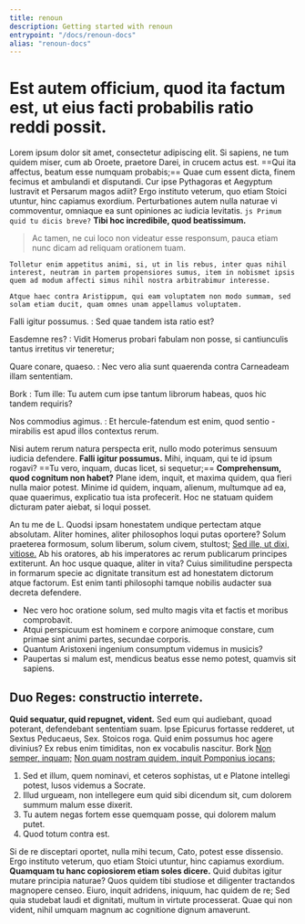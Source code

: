 ```yaml
---
title: renoun
description: Getting started with renoun
entrypoint: "/docs/renoun-docs"
alias: "renoun-docs"
---
```


# Est autem officium, quod ita factum est, ut eius facti probabilis ratio reddi possit.

Lorem ipsum dolor sit amet, consectetur adipiscing elit. Si sapiens, ne tum quidem miser, cum ab Oroete, praetore Darei, in crucem actus est. ==Qui ita affectus, beatum esse numquam probabis;== Quae cum essent dicta,
finem fecimus et ambulandi et disputandi. Cur ipse Pythagoras et Aegyptum lustravit et Persarum magos adiit?
Ergo instituto veterum, quo etiam Stoici utuntur, hinc capiamus exordium. Perturbationes autem nulla naturae vi commoventur,
omniaque ea sunt opiniones ac iudicia levitatis. `js Primum quid tu dicis breve?` **Tibi hoc incredibile, quod beatissimum.**

> Ac tamen, ne cui loco non videatur esse responsum, pauca etiam nunc dicam ad reliquam orationem tuam.

```plain
Tolletur enim appetitus animi, si, ut in lis rebus, inter quas nihil interest, neutram in partem propensiores sumus, item in nobismet ipsis quem ad modum affecti simus nihil nostra arbitrabimur interesse.

Atque haec contra Aristippum, qui eam voluptatem non modo summam, sed solam etiam ducit, quam omnes unam appellamus voluptatem.
```

Falli igitur possumus.
: Sed quae tandem ista ratio est?

Easdemne res?
: Vidit Homerus probari fabulam non posse, si cantiunculis tantus irretitus vir teneretur;

Quare conare, quaeso.
: Nec vero alia sunt quaerenda contra Carneadeam illam sententiam.

Bork
: Tum ille: Tu autem cum ipse tantum librorum habeas, quos hic tandem requiris?

Nos commodius agimus.
: Et hercule-fatendum est enim, quod sentio -mirabilis est apud illos contextus rerum.

Nisi autem rerum natura perspecta erit, nullo modo poterimus sensuum iudicia defendere. **Falli igitur possumus.** Mihi, inquam, qui te id ipsum rogavi? ==Tu vero, inquam, ducas licet, si sequetur;== **Comprehensum, quod cognitum non habet?** Plane idem, inquit, et maxima quidem, qua fieri nulla maior potest. Minime id quidem, inquam, alienum, multumque ad ea, quae quaerimus, explicatio tua ista profecerit. Hoc ne statuam quidem dicturam pater aiebat, si loqui posset.

An tu me de L. Quodsi ipsam honestatem undique pertectam atque absolutam. Aliter homines, aliter philosophos loqui putas oportere? Solum praeterea formosum, solum liberum, solum civem, stultost; [Sed ille, ut dixi, vitiose.][1] Ab his oratores, ab his imperatores ac rerum publicarum principes extiterunt. An hoc usque quaque, aliter in vita? Cuius similitudine perspecta in formarum specie ac dignitate transitum est ad honestatem dictorum atque factorum. Est enim tanti philosophi tamque nobilis audacter sua decreta defendere.

- Nec vero hoc oratione solum, sed multo magis vita et factis et moribus comprobavit.
- Atqui perspicuum est hominem e corpore animoque constare, cum primae sint animi partes, secundae corporis.
- Quantum Aristoxeni ingenium consumptum videmus in musicis?
- Paupertas si malum est, mendicus beatus esse nemo potest, quamvis sit sapiens.

## Duo Reges: constructio interrete.

**Quid sequatur, quid repugnet, vident.** Sed eum qui audiebant, quoad poterant, defendebant sententiam suam. Ipse Epicurus fortasse redderet, ut Sextus Peducaeus, Sex. Stoicos roga. Quid enim possumus hoc agere divinius? Ex rebus enim timiditas, non ex vocabulis nascitur. Bork [Non semper, inquam;][1] [Non quam nostram quidem, inquit Pomponius iocans;][1]

1. Sed et illum, quem nominavi, et ceteros sophistas, ut e Platone intellegi potest, lusos videmus a Socrate.
2. Illud urgueam, non intellegere eum quid sibi dicendum sit, cum dolorem summum malum esse dixerit.
3. Tu autem negas fortem esse quemquam posse, qui dolorem malum putet.
4. Quod totum contra est.

Si de re disceptari oportet, nulla mihi tecum, Cato, potest esse dissensio. Ergo instituto veterum, quo etiam Stoici utuntur, hinc capiamus exordium. **Quamquam tu hanc copiosiorem etiam soles dicere.** Quid dubitas igitur mutare principia naturae? Quos quidem tibi studiose et diligenter tractandos magnopere censeo. Eiuro, inquit adridens, iniquum, hac quidem de re; Sed quia studebat laudi et dignitati, multum in virtute processerat. Quae qui non vident, nihil umquam magnum ac cognitione dignum amaverunt.

[1]: https://example.com/
